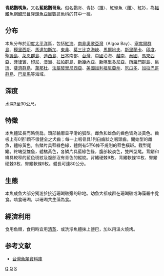 {{Speciesbox 
| genus = Scarus
| species = ghobban
| authority = [[Forsskål|Forsskål]], 1775
| image=Scarus ghobban.jpg
| status= LC
| status_system = IUCN3.1
| synonyms = *''Callyodon apridentatus''<br /><small>Smith, 1956</small>
*''Callyodon fuscocuneus''<br /><small>Fowler, 1935</small>
*''Callyodon ghobban''<br /><small>Forsskål, 1775</small>
*''Callyodon guttatus''<br /><small>Bloch & Schneider, 1801</small>
*''Callyodon speigleri''<br /><small>Smith, 1956</small>
*''Hemistoma reticulata''<br /><small>Swainson, 1839</small>
*''Pseudoscarus californiensis''<br /><small>Pellegrin, 1901</small>
*''Pseudoscarus cantori''<br /><small>Bleeker, 1861</small>
*''Pseudoscarus flavipinnis''<br /><small>De Vis, 1885</small>
*''Pseudoscarus garretti''<br /><small>Günther, 1909</small>
*''Pseudoscarus natalensis''<br /><small>Gilchrist & Thompson, 1909</small>
*''Pseudoscarus nudirostris''<br /><small>Alleyne & Macleay, 1877</small>
*''Pseudoscarus papuensis''<br /><small>Macleay, 1883</small>
*''Scarus azureus''<br /><small>Meek & Hildebrand, 1928</small>
*''Scarus dussumieri''<br /><small>Valenciennes, 1840</small>
*''Scarus fehlmanni''<br /><small>Schultz, 1969</small>
*''Scarus guttatus''<br /><small>Bloch & Schneider, 1801</small>
*''Scarus haridoides''<br /><small>Bleeker, 1855</small>
*''Scarus lacerta''<br /><small>Valenciennes, 1840</small>
*''Scarus maculosus''<br /><small>Lacepède, 1802</small>
*''Scarus magrathii''<br /><small>Bennett, 1841</small>
*''Scarus noyesi''<br /><small>Heller & Snodgrass, 1903</small>
*''Scarus pepo''<br /><small>Bennett, 1830</small>
*''Scarus pyrrostethus''<br /><small>Richardson, 1846</small>
*''Scarus pyrrostethus australianus''<br /><small>Paradice, 1927</small>
*''Scarus scabriusculus''<br /><small>Valenciennes, 1840</small>
*''Scarus toshi''<br /><small>Whitley, 1933</small>
}}

'''青點鸚嘴魚'''，又名'''藍點鸚哥魚'''，俗名鸚哥、青衫（雄）、紅蠔魚（雌）、紅衫，為[[輻鰭魚綱|輻鰭魚綱]][[鱸形目|鱸形目]][[隆頭魚亞目|隆頭魚亞目]][[鸚哥魚科|鸚哥魚科]]的其中一[[種|種]]。

==分布==
本魚分布於[[印度|印度]][[太平洋|太平洋]]區，包括[[紅海|紅海]]、[[南非|南非]][[奧歌亞灣|奧歌亞灣]]（Algoa Bay）、[[塞席爾群島|塞席爾群島]]、[[模里西斯|模里西斯]]、[[馬達加斯加|馬達加斯加]]、[[東非|東非]]、[[莫三比克海峽|莫三比克海峽]]、[[馬爾地夫|馬爾地夫]]、[[斯里蘭卡|斯里蘭卡]]、[[印度|印度]]、[[聖誕島|聖誕島]]、[[萊恩群島|萊恩群島]]、[[迪西島|迪西島]]、[[日本|日本]]南部、[[台灣|台灣]]、[[中國|中國]]沿海、[[越南|越南]]、[[泰國|泰國]]、[[馬來西亞|馬來西亞]]、[[菲律賓|菲律賓]]、[[印尼|印尼]]、[[澳洲|澳洲]]、[[拉帕群島|拉帕群島]]、[[新幾內亞|新幾內亞]]、[[新喀里多尼亞|新喀里多尼亞]]、[[所羅門群島|所羅門群島]]、[[帛琉|帛琉]]、[[斐濟群島|斐濟群島]]、[[萬那杜|萬那杜]]、[[法屬玻里尼西亞|法屬玻里尼西亞]]、[[美國|美國]][[加利福尼亞州|加利福尼亞州]]、[[厄瓜多|厄瓜多]]、[[加拉巴哥群島|加拉巴哥群島]]、[[巴拿馬|巴拿馬]]等海域。

==深度==
水深3至30公尺。

==特徵==
本魚體延長而略側扁。頭部輪廓呈平滑的弧型。雌魚和雄魚的齒色皆為淡黃色。齒板上有0至1顆不很健全之犬齒；每一上咽骨具1列臼齒狀之咽頭齒。開始型的雌魚，體棕黃色，各鱗片具藍綠色緣，體側有5至6條不規則的藍色橫斑。截型尾鰭。終端型雄魚，體橘黃色，各鱗片具藍綠色緣，腹部較淡色，雙凹型尾。背鰭和緯具較窄的藍色斑紋及腹部沒有青色的縱紋。背鰭硬棘9枚、背鰭軟條10枚、臀鰭硬棘3枚、臀鰭軟條9枚。體長可達80公分。

==生態==
本魚成魚大部分獨游於接近珊瑚礁旁的砂地。幼魚大都成群在珊瑚礁或海藻叢中覓食。啃食珊瑚，以珊瑚共生藻為食。

==經濟利用==
食用魚類，食用時宜用[[清蒸|清蒸]]、或洗淨魚體抹上鹽巴，加以用溫火燒烤。

==参考文献==
*[http://fishdb.sinica.edu.tw/ 台灣魚類資料庫] {{Wayback|url=http://fishdb.sinica.edu.tw/ |date=20160304193340 }}
{{Taxonbar|from=Q2076448}}

[[Category:食用魚|Q]]
[[Category:鸚嘴魚屬|Q]]
[[Category:1775年描述的魚類|S]]